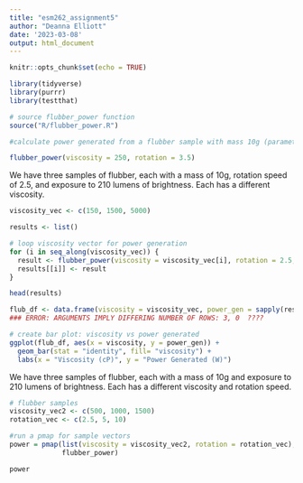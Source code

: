 ```yaml
---
title: "esm262_assignment5"
author: "Deanna Elliott"
date: '2023-03-08'
output: html_document
---
```


```r
knitr::opts_chunk$set(echo = TRUE)

library(tidyverse)
library(purrr)
library(testthat)
```

```r

# source flubber_power function
source("R/flubber_power.R")

#calculate power generated from a flubber sample with mass 10g (parameter), viscosity 250 cP (input), rotation speed 3.5 m/s (input), exposed to 210 lumens of brightness (parameter)

flubber_power(viscosity = 250, rotation = 3.5)

```

We have three samples of flubber, each with a mass of 10g, rotation speed of 2.5, and exposure to 210 lumens of brightness. Each has a different viscosity.

```r

viscosity_vec <- c(150, 1500, 5000)

results <- list()

# loop viscosity vector for power generation
for (i in seq_along(viscosity_vec)) {
  result <- flubber_power(viscosity = viscosity_vec[i], rotation = 2.5, mass = 10, brightness = 210)
  results[[i]] <- result
}

head(results)

flub_df <- data.frame(viscosity = viscosity_vec, power_gen = sapply(results, "[[", "power_lvl"))
### ERROR: ARGUMENTS IMPLY DIFFERING NUMBER OF ROWS: 3, 0  ????
```

```r

# create bar plot: viscosity vs power generated
ggplot(flub_df, aes(x = viscosity, y = power_gen)) +
  geom_bar(stat = "identity", fill= "viscosity") +
  labs(x = "Viscosity (cP)", y = "Power Generated (W)")

```

We have three samples of flubber, each with a mass of 10g and exposure to 210 lumens of brightness. Each has a different viscosity and rotation speed.

```r

# flubber samples
viscosity_vec2 <- c(500, 1000, 1500)
rotation_vec <- c(2.5, 5, 10)

#run a pmap for sample vectors
power = pmap(list(viscosity = viscosity_vec2, rotation = rotation_vec),
             flubber_power)

power

```


